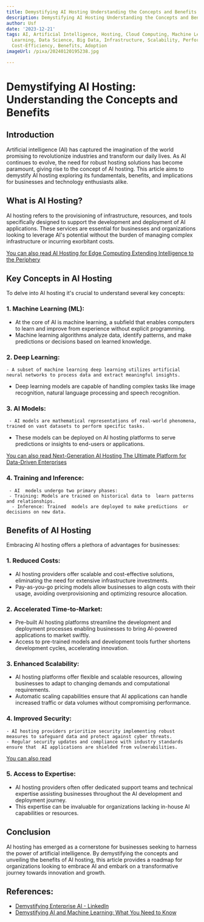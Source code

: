 ```yaml
---
title: Demystifying AI Hosting Understanding the Concepts and Benefits
description: Demystifying AI Hosting Understanding the Concepts and Benefits
author: Usf
date: '2023-12-21'
tags: AI, Artificial Intelligence, Hosting, Cloud Computing, Machine Learning, Deep
  Learning, Data Science, Big Data, Infrastructure, Scalability, Performance, Security,
  Cost-Efficiency, Benefits, Adoption
imageUrl: /pixa/20240120195238.jpg

---
```

# Demystifying AI Hosting: Understanding the Concepts and Benefits

## Introduction
Artificial intelligence (AI) has captured the imagination of the world promising  to revolutionize industries and transform our daily lives. As  AI continues to evolve, the need for robust hosting solutions  has become paramount, giving rise to the concept of AI hosting. This article aims to demystify AI hosting exploring its fundamentals, benefits, and implications for businesses  and technology enthusiasts alike.

## What is AI Hosting?
AI  hosting refers to the provisioning of infrastructure, resources, and tools specifically designed to  support  the development and deployment of AI applications. These services are essential for businesses and organizations looking  to leverage AI's potential without the burden of managing complex infrastructure or incurring exorbitant costs.

[You can also read AI Hosting for Edge Computing Extending Intelligence to the Periphery](AI%20Hosting%20for%20Edge%20Computing%20Extending%20Intelligence%20to%20the%20Periphery)


## Key Concepts in AI Hosting
To delve into AI hosting it's crucial to understand several  key  concepts:

### 1. Machine Learning (ML):
   - At the core of AI is  machine learning, a subfield that enables computers to learn and improve from experience without explicit programming.
   - Machine learning  algorithms analyze data, identify patterns,  and make predictions or decisions based on learned knowledge.

### 2. Deep Learning:
    - A subset of machine learning deep learning utilizes artificial neural networks to process data and extract meaningful insights.
   - Deep learning models are capable of handling complex tasks  like image  recognition, natural language processing and speech recognition.

### 3.  AI Models:
     - AI models are mathematical representations of real-world phenomena, trained on vast datasets to perform specific tasks.
   - These models can be deployed on AI  hosting platforms  to serve predictions or insights to end-users or applications.

[You can also read Next-Generation AI Hosting The Ultimate  Platform for Data-Driven Enterprises](Next-Generation%20AI%20Hosting%20The%20Ultimate%20Platform%20for%20Data-Driven%20Enterprises)


### 4. Training and Inference:
     - AI  models undergo two primary phases:
     - Training: Models are trained on historical data to  learn patterns and relationships.
      - Inference: Trained  models are deployed to make predictions  or decisions on new data.

##  Benefits of AI Hosting
Embracing AI  hosting  offers a plethora of advantages for businesses:

### 1. Reduced  Costs:
   - AI hosting providers  offer scalable and cost-effective solutions, eliminating the need for extensive infrastructure investments.
   - Pay-as-you-go pricing models allow  businesses to align costs with  their usage, avoiding overprovisioning and optimizing  resource allocation.

###  2. Accelerated Time-to-Market:
   - Pre-built AI hosting platforms streamline the development  and deployment  processes enabling businesses to bring AI-powered applications to  market swiftly.
   - Access to pre-trained models and  development tools further shortens development cycles, accelerating innovation.

### 3. Enhanced Scalability:
   -  AI hosting platforms offer flexible and scalable resources, allowing businesses to adapt to changing demands  and  computational requirements.
   - Automatic scaling capabilities ensure that AI applications can handle increased traffic or data volumes without  compromising performance.

### 4. Improved Security:
    - AI hosting providers prioritize security implementing robust measures to safeguard data and protect against cyber threats.
    - Regular security updates and compliance with industry standards ensure that  AI applications are shielded from vulnerabilities.

[You can also read ]()


### 5.  Access  to Expertise:
   - AI hosting  providers often  offer  dedicated support teams and technical expertise assisting businesses throughout the AI development and deployment  journey.
   - This  expertise can be invaluable for organizations lacking  in-house AI capabilities or resources.

## Conclusion
AI hosting has emerged as  a cornerstone for businesses seeking to harness the power of artificial intelligence.  By demystifying the concepts and unveiling the benefits of AI hosting, this article provides a roadmap for organizations looking to embrace AI  and embark on a transformative journey towards innovation  and growth.

## References:
- [Demystifying Enterprise AI - LinkedIn](https://www.linkedin.com/pulse/demystifying-enterprise-ai-kelly-griswold)
- [Demystifying AI and Machine Learning: What You Need to Know](https://www.youtube.com/watch?v=hlEzVgKzZ3w)

